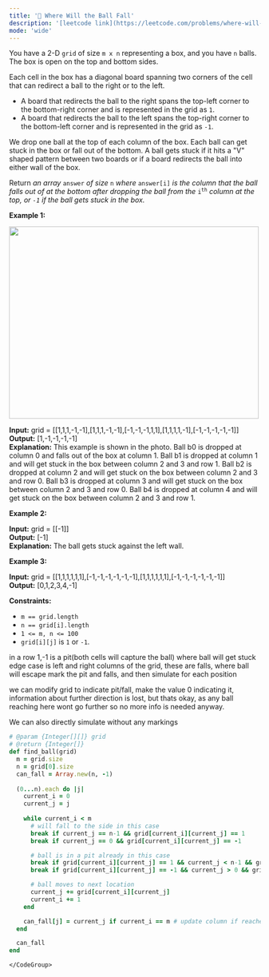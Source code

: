 ```yaml
---
title: '🧀 Where Will the Ball Fall'
description: '[leetcode link](https://leetcode.com/problems/where-will-the-ball-fall/description/)'
mode: 'wide'
---
```

<Tabs>
  <Tab title="Question" icon="circle-question" iconType="regular">
    <Card>
      <p>You have a 2-D <code>grid</code> of size <code>m x n</code> representing a box, and you have <code>n</code> balls. The box is open on the top and bottom sides.</p>  <p>Each cell in the box has a diagonal board spanning two corners of the cell that can redirect a ball to the right or to the left.</p>  <ul>  <li>A board that redirects the ball to the right spans the top-left corner to the bottom-right corner and is represented in the grid as <code>1</code>.</li>  <li>A board that redirects the ball to the left spans the top-right corner to the bottom-left corner and is represented in the grid as <code>-1</code>.</li> </ul>  <p>We drop one ball at the top of each column of the box. Each ball can get stuck in the box or fall out of the bottom. A ball gets stuck if it hits a &quot;V&quot; shaped pattern between two boards or if a board redirects the ball into either wall of the box.</p>  <p>Return <em>an array </em><code>answer</code><em> of size </em><code>n</code><em> where </em><code>answer[i]</code><em> is the column that the ball falls out of at the bottom after dropping the ball from the </em><code>i<sup>th</sup></code><em> column at the top, or <code>-1</code><em> if the ball gets stuck in the box</em>.</em></p>   <p><strong class="example">Example 1:</strong></p>  <p><strong><img alt="" src="https://assets.leetcode.com/uploads/2019/09/26/ball.jpg" style="width: 500px; height: 385px;" /></strong></p>   <strong>Input:</strong> grid = [[1,1,1,-1,-1],[1,1,1,-1,-1],[-1,-1,-1,1,1],[1,1,1,1,-1],[-1,-1,-1,-1,-1]] <br/> <strong>Output:</strong> [1,-1,-1,-1,-1] <br/> <strong>Explanation:</strong> This example is shown in the photo. Ball b0 is dropped at column 0 and falls out of the box at column 1. Ball b1 is dropped at column 1 and will get stuck in the box between column 2 and 3 and row 1. Ball b2 is dropped at column 2 and will get stuck on the box between column 2 and 3 and row 0. Ball b3 is dropped at column 3 and will get stuck on the box between column 2 and 3 and row 0. Ball b4 is dropped at column 4 and will get stuck on the box between column 2 and 3 and row 1.   <p><strong class="example">Example 2:</strong></p>   <strong>Input:</strong> grid = [[-1]] <br/> <strong>Output:</strong> [-1] <br/> <strong>Explanation:</strong> The ball gets stuck against the left wall.   <p><strong class="example">Example 3:</strong></p>   <strong>Input:</strong> grid = [[1,1,1,1,1,1],[-1,-1,-1,-1,-1,-1],[1,1,1,1,1,1],[-1,-1,-1,-1,-1,-1]] <br/> <strong>Output:</strong> [0,1,2,3,4,-1]    <p><strong>Constraints:</strong></p>  <ul>  <li><code>m == grid.length</code></li>  <li><code>n == grid[i].length</code></li>  <li><code>1 &lt;= m, n &lt;= 100</code></li>  <li><code>grid[i][j]</code> is <code>1</code> or <code>-1</code>.</li> </ul> 
    </Card>
  </Tab>
  <Tab title="Solution" icon="lightbulb" iconType="regular" >
    <Card>
        in a row 1,-1 is a pit(both cells will capture the ball) where ball will get stuck
  edge case is left and right columns of the grid, these are falls, where ball will escape
  mark the pit and falls, and then simulate for each position
	
	
we can modify grid to indicate pit/fall, make the value 0 indicating it,
information about further direction is lost, but thats okay, as any ball reaching here wont go further so no more info is needed anyway.

We can also directly simulate without any markings
    </Card>
  <Expandable title="code">
    <CodeGroup dropdown>
```ruby title="Where Will the Ball Fall" lines
# @param {Integer[][]} grid
# @return {Integer[]}
def find_ball(grid)
  m = grid.size
  n = grid[0].size
  can_fall = Array.new(n, -1)
  
  (0...n).each do |j|
    current_i = 0
    current_j = j
    
    while current_i < m
      # will fall to the side in this case
      break if current_j == n-1 && grid[current_i][current_j] == 1
      break if current_j == 0 && grid[current_i][current_j] == -1

      # ball is in a pit already in this case
      break if grid[current_i][current_j] == 1 && current_j < n-1 && grid[current_i][current_j+1] == -1
      break if grid[current_i][current_j] == -1 && current_j > 0 && grid[current_i][current_j-1] == 1

      # ball moves to next location
      current_j += grid[current_i][current_j]
      current_i += 1
    end

    can_fall[j] = current_j if current_i == m # update column if reached the end
  end

  can_fall
end
```
    </CodeGroup>
  </Expandable>
  </Tab>
</Tabs>